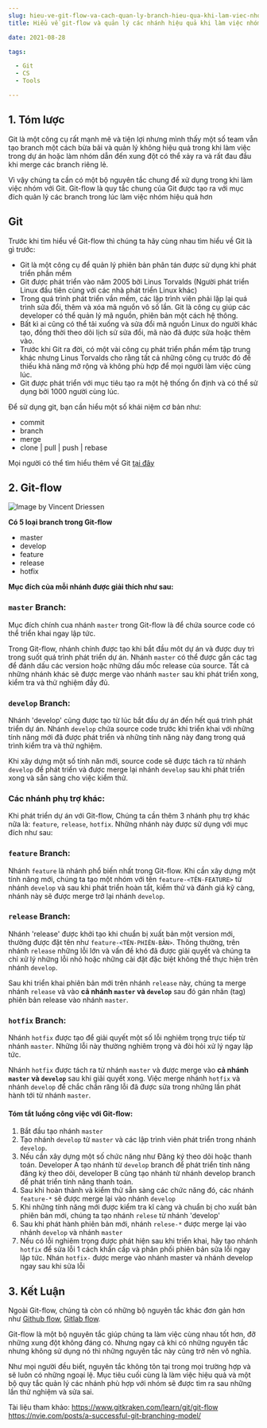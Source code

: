 ```yaml
--- 
slug: hieu-ve-git-flow-va-cach-quan-ly-branch-hieu-qua-khi-lam-viec-nhom
title: Hiểu về git-flow và quản lý các nhánh hiệu quả khi làm việc nhóm

date: 2021-08-28

tags: 

  - Git
  - CS
  - Tools

--- 
```


## 1. Tóm lược
Git là một công cụ rất mạnh mẽ và tiện lợi nhưng mình thấy một số team vẫn tạo branch một cách bừa bãi và quản lý không hiệu quả trong khi làm việc trong dự án hoặc làm nhóm dẫn đến xung đột có thể xảy ra và rất đau đầu khi merge các branch riêng lẻ.

Vì vậy chúng ta cần có một bộ nguyên tắc chung để xử dụng trong khi làm việc nhóm với Git.  Git-flow là quy tắc chung của Git được tạo ra với mục đích quản lý các branch trong lúc làm việc nhóm hiệu quả hơn

## Git

Trước khi tìm hiểu về Git-flow thì chúng ta hãy cùng nhau tìm hiểu về Git là gì trước:
* Git là một công cụ để quản lý phiên bản phân tán được sử dụng khi phát triển phần mềm
* Git được phát triển vào năm 2005 bởi Linus Torvalds (Người phát triển Linux đầu tiên cùng với các nhà phát triển Linux khác)
* Trong quá trình phát triển vần mềm, các lập trình viên phải lặp lại quá trình sửa đổi, thêm và xóa mã nguồn vô số lần. Git là công cụ giúp các developer có thể quản lý mã nguồn, phiên bản một cách hệ thông.
* Bất kì ai cũng có thể tải xuống và sửa đổi mã nguồn Linux do người khác tạo, đồng thời theo dõi lịch sử sửa đổi,  mã nào đã được sửa hoặc thêm vào.
* Trước khi Git ra đời, có một vài công cụ phát triển phần mềm tập trung khác nhưng Linus Torvalds cho rằng tất cả những công cụ trước đó đề thiếu khả năng mở rộng và không phù hợp để mọi người làm việc cùng lúc.
* Git  được phát triển với mục tiêu tạo ra một hệ thống ổn định và có thể sử dụng bởi 1000 người cùng lúc.

Để sử dụng git, bạn cần hiểu một số khái niệm cơ bản như:
* commit
* branch
* merge
* clone | pull | push | rebase

Mọi người có thể tìm hiểu thêm về Git [tại đây](https://git-scm.com/docs)

## 2. Git-flow 


![Image by Vincent Driessen](./git-flow-model.png)

**Có 5 loại branch trong Git-flow**
* master
* develop
* feature
* release
* hotfix



**Mục đích của mỗi nhánh được giải thích như sau:**


### `master` Branch:
Mục đích chính cua nhánh `master` trong Git-flow là để chứa source code có thể triển khai ngay lập tức.

Trong Git-flow, nhánh chính được tạo khi bắt đầu môt dự án và được duy trì trong suốt quá trình phát triển dự án. Nhánh `master` có thể được gắn các tag để đánh dấu các version hoặc những dấu mốc release của source. Tất cả những nhánh khác sẽ được merge vào nhánh `master` sau khi phát triển xong, kiểm tra và thử nghiệm đầy đủ. 

### `develop` Branch:
Nhánh 'develop' cũng được tạo từ lúc bắt đầu dự án đến hết quá trình phát triển dự án. Nhánh `develop` chứa source code trước khi triển khai với những tính năng mới đã được phát triển và những tính năng này đang trong quá trình kiểm tra và thử nghiệm.

Khi xây dựng một số tính năn mới, source code sẽ được tách ra từ nhánh `develop` để phát triển và được merge lại nhánh `develop` sau khi phát triển xong và sẵn sàng cho việc kiểm thử.

### Các nhánh phụ trợ khác:
Khi phát triển dự án với Git-flow, Chúng ta cần thêm 3 nhánh phụ trợ khác nữa là: `feature`, `release`, `hotfix`. Những nhánh này được sử dụng với mục đích như sau:


### `feature` Branch:
Nhánh `feature` là nhánh phổ biến nhất trong Git-flow. Khi cần xây dựng một tính năng mới, chúng ta tạo một nhóm với tên `feature-<TÊN-FEATURE>` từ nhánh `develop` và sau khi phát triển hoàn tất, kiểm thử và đánh giá kỹ càng, nhánh này sẽ được merge trở lại nhánh `develop`.

### `release` Branch:
Nhánh 'release' được khởi tạo khi chuẩn bị xuất bản một version mới, thường được đặt tên như `feature-<TÊN-PHIÊN-BẢN>`. Thông thường, trên nhánh `release` những lỗi lớn và vấn đề khó đã được giải quyết và chúng ta chỉ xử lý những lỗi nhỏ hoặc những cài đặt đặc biệt không thể thực hiện trên nhánh `develop`.

Sau khi triển khai phiên bản mới trên nhánh `release` này, chúng ta merge nhánh `release` và vào **cả nhánh `master` và `develop`** sau đó gán nhãn (tag) phiên bản release vào nhánh `master`.

### `hotfix` Branch:
Nhánh `hotfix` được tạo để giải quyết một số lỗi nghiêm trọng trực tiếp từ nhánh `master`. Những lỗi này thường nghiêm trọng và đòi hỏi xử lý ngay lập tức.

Nhánh `hotfix` được tách ra từ  nhánh `master` và được merge vào **cả nhánh `master` và `develop`** sau khi giải quyết xong. Việc merge nhánh `hotfix` và nhánh `develop` để chắc chắn răng lỗi đã được sửa trong những lần phát hành tới từ nhánh `master`.


#### Tóm tắt luồng công việc với Git-flow:

1. Bắt đầu tạo nhánh `master`
2. Tạo nhánh `develop` từ `master` và các lập trình viên phát triển trong nhánh `develop`.
3. Nếu cần xây dựng một số chức năng như Đăng ký theo dõi hoặc thanh toán. Developer A tạo nhánh từ `develop` branch để phát triển tính năng đăng ký theo dõi, developer B cũng tạo nhánh từ nhánh develop branch để phát triển tính năng thanh toán.
4. Sau khi hoàn thành và kiểm thử sẵn sàng các chức năng đó, các nhánh `feature-*` sẽ được merge lại vào nhánh `develop` 
5. Khi những tính năng mới được kiểm tra kĩ càng và chuẩn bị cho xuất bản phiên bản mới, chúng ta tạo nhánh `relese` từ nhánh 'develop'
6. Sau khi phát hành phiên bản mới, nhánh `relese-*` được merge lại vào nhánh `develop` và nhánh `master`
7. Nếu có lỗi nghiêm trọng được phát hiện sau khi triển khai, hãy tạo nhánh `hotfix` để sửa lỗi 1 cách khẩn cấp và phân phối phiên bản sửa lỗi ngay lập tức. Nhán `hotfix-` được merge vào nhánh master và nhánh develop ngay sau khi sửa lỗi 


## 3. Kết Luận
Ngoài Git-flow, chúng tà còn có những bộ nguyên tắc khác đơn gản hơn như [Github flow](https://guides.github.com/introduction/flow/#:~:text=GitHub%20flow%20is%20a%20lightweight,where%20deployments%20are%20made%20regularly.), [Gitlab flow](https://docs.gitlab.com/ee/topics/gitlab_flow.html).

Git-flow là một bộ nguyên tắc giúp chúng ta làm việc cùng nhau tốt hơn, đỡ những xung đột không đáng có. Nhưng ngay cả khi có những nguyên tắc nhưng không sử dụng nó thì những nguyên tắc này cũng trở nên vô nghĩa. 

Như mọi người đều biết, nguyên tắc không tôn tại trong mọi trường hợp và sẽ luôn có những ngoại lệ. Mục tiêu cuối cùng là làm việc hiệu quả và một bộ quy tắc quản lý các nhánh phù hợp với nhóm sẽ được tìm ra sau những lần thử nghiệm và sửa sai.


Tài liệu tham khảo: 
https://www.gitkraken.com/learn/git/git-flow
https://nvie.com/posts/a-successful-git-branching-model/
